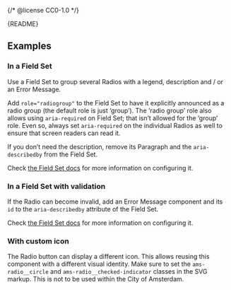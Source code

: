 {/* @license CC0-1.0 */}


<Meta of={RadioStories} />

<Markdown>{README}</Markdown>

<Primary />

<Controls />

## Examples

### In a Field Set

Use a Field Set to group several Radios with a legend, description and / or an Error Message.

Add `role="radiogroup"` to the Field Set to have it explicitly announced as a radio group (the default role is just ‘group’).
The ‘radio group’ role also allows using `aria-required` on Field Set; that isn’t allowed for the ‘group’ role.
Even so, always set `aria-required` on the individual Radios as well to ensure that screen readers can read it.

If you don’t need the description, remove its Paragraph and the `aria-describedby` from the Field Set.

Check [the Field Set docs](/docs/components-forms-field-set--docs) for more information on configuring it.

<Canvas of={RadioStories.InAFieldSet} />

### In a Field Set with validation

If the Radio can become invalid, add an Error Message component and its `id` to the `aria-describedby` attribute of the Field Set.

Check [the Field Set docs](/docs/components-forms-field-set--docs) for more information on configuring it.

<Canvas of={RadioStories.InAFieldSetWithValidation} />

### With custom icon

The Radio button can display a different icon.
This allows reusing this component with a different visual identity.
Make sure to set the `ams-radio__circle` and `ams-radio__checked-indicator` classes in the SVG markup.
This is not to be used within the City of Amsterdam.

<Canvas of={RadioStories.WithCustomIcon} />
